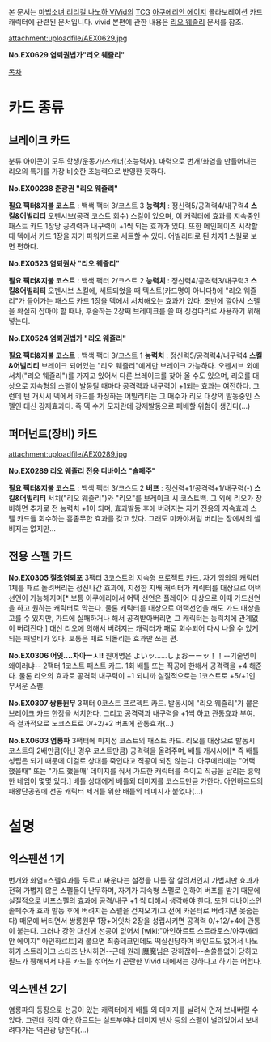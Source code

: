 본 문서는 [[마법소녀 리리컬 나노하 ViVid]]의 [[TCG]] [[아쿠에리안 에이지]] 콜라보레이션 카드 캐릭터에 관련된 문서입니다. vivid 본편에 관한 내용은 [[리오 웨즐리]] 문서를 참조.

attachment:uploadfile/AEX0629.jpg

'''No.EX0629 염뢰권법가"리오 웨즐리"'''

[[목차]]
= 카드 종류 =
== 브레이크 카드 ==
분류 아이콘이 모두 학생/운동가/스캐너(초능력자). 마력으로 번개/화염을 만들어내는 리오의 특기를 가장 비슷한 초능력으로 반영한 듯하다.

''' No.EX00238 춘광권 "리오 웨즐리" '''

'''필요 팩터&지불 코스트''' : 백색 팩터 3/코스트 3
'''능력치''' : 정신력5/공격력4/내구력4
'''스킬&어빌리티'''
오펜시브(공격 코스트 회수) 스킬이 있으며, 이 캐릭터에 효과를 지속중인 패스트 카드 1장당 공격력과 내구력이 +1씩 되는 효과가 있다. 또한 메인페이즈 시작할 때 덱에서 카드 1장을 자기 파워카드로 세트할 수 있다. 어빌리티로 된 차지1 스킬로 보면 편하다.

''' No.EX0523 염뢰권사 "리오 웨즐리" '''

'''필요 팩터&지불 코스트''' : 백색 팩터 2/코스트 2
'''능력치''' : 정신력4/공격력3/내구력3
'''스킬&어빌리티'''
오펜시브 스킬에, 세트되었을 때 텍스트(카드명이 아니다!)에 "리오 웨즐리"가 들어가는 패스트 카드 1장을 덱에서 서치해오는 효과가 있다. 초반에 깔아서 스펠을 확실히 잡아야 할 때나, 후술하는 2장째 브레이크를 쓸 때 징검다리로 사용하기 위해 넣는다.

''' No.EX0524 염뢰권법가 "리오 웨즐리" '''

'''필요 팩터&지불 코스트''' : 백색 팩터 3/코스트 1
'''능력치''' : 정신력5/공격력4/내구력4
'''스킬&어빌리티'''
브레이크 되어있는 "리오 웨즐리"에게만 브레이크 가능하다. 오펜시브 외에 서치("리오 웨즐리")를 가지고 있어서 다른 브레이크를 찾아 올 수도 있으며, 리오를 대상으로 지속형의 스펠이 발동될 때마다 공격력과 내구력이 +1되는 효과는 여전하다. 그런데 턴 개시시 덱에서 카드를 차징하는 어빌리티는 그 매수가 리오 대상의 발동중인 스펠인 대신 강제효과다. 즉 덱 수가 모자란데 강제발동으로 패배할 위험이 생긴다(...)

== 퍼머넌트(장비) 카드 ==
attachment:uploadfile/AEX0289.jpg

'''No.EX0289 리오 웨즐리 전용 디바이스 "솔페주"'''

'''필요 팩터&지불 코스트''' : 백색 팩터 3/코스트 2
'''버프''' : 정신력+1/공격력+1/내구력(-)
'''스킬&어빌리티'''
서치("리오 웨즐리")와 "리오"를 브레이크 시 코스트백. 그 외에 리오가 장비하면 추가로 전 능력치 +1이 되며, 효과발동 후에 버려지는 자기 전용의 지속효과 스펠 카드들 회수하는 흠좀무한 효과를 갖고 있다. 그래도 미카야처럼 버리는 장에서의 샐비지는 없지만...

== 전용 스펠 카드 ==
'''No.EX0305 절초염뢰포'''
3팩터 3코스트의 지속형 프로젝트 카드. 자기 임의의 캐릭터 1체를 패로 돌려버리는 정신나간 효과에, 지정한 지배 캐릭터가 캐릭터를 대상으로 어택선언이 가능해지며[* 보통 아쿠에리에서 어택 선언은 플레이어 대상으로 이때 가드선언을 하고 원하는 캐릭터로 막는다. 물론 캐릭터를 대상으로 어택선언을 해도 가드 대상을 고를 수 있지만, 가드에 실패하거나 해서 공격받아버리면 그 캐릭터는 능력치에 관계없이 버려진다.] 대신 리오에 의해서 버려지는 캐릭터가 패로 회수되어 다시 나올 수 있게 되는 패널티가 있다. 보통은 패로 되돌리는 효과만 쓰는 편.

'''No.EX0306 어잇....차아ㅡㅅ!! '''
원어명은 よいッ……しょおーーッ！！--기술명이 왜이러냐--  2팩터 1코스트 패스트 카드. 1회 배틀 또는 직공에 한해서 공격력을 +4 해준다. 물론 리오의 효과로 공격력 내구력이 +1 되니까 실질적으로는 1코스트로 +5/+1인 무서운 스펠.

'''No.EX0307 쌍룡원무'''
3팩터 0코스트 프로젝트 카드. 발동시에 "리오 웨즐리"가 붙은 브레이크 카드 한장을 서치한다. 그리고 공격력과 내구력을 +1씩 하고 관통효과 부여. 즉 결과적으로 노코스트로 0/+2/+2 버프에 관통효과(...)

'''No.EX0603 염룡파'''
3팩터에 미지정 코스트의 패스트 카드. 리오를 대상으로 발동시 코스트의 2배만큼(아닌 경우 코스트만큼) 공격력을 올려주며, 배틀 개시시에[* 즉 배틀 성립은 되기 때문에 이걸로 상대를 죽인다고 직공이 되진 않는다. 아쿠에리에는 "어택 했을때" 또는 "가드 했을때' 데미지를 줘서 가드한 캐릭터를 죽이고 직공을 날리는 흉악한 네임이 몇몇 있다.] 배틀 상대에게 배틀외 데미지를 코스트만큼 가한다. 아인하르트의 패왕단공권에 선공 캐릭터 제거를 위한 배틀외 데미지가 붙었다(...)

= 설명 =
== 익스펜션 1기 ==
번개와 화염=스펠효과를 두르고 싸운다는 설정을 나름 잘 살려서인지 가볍지만 효과가 전혀 가볍지 않은 스펠들이 난무하며, 자기가 지속형 스펠로 인하여 버프를 받기 때문에 실질적으로 버프스펠의 효과에 공격/내구 +1 씩 더해서 생각해야 한다. 또한 디바이스인 솔페주가 효과 발동 후에 버려지는 스펠을 건져오기(그 전에 카운터로 버려지면 못줍는다) 때문에 버티면서 쌍룡원무 1장+어잇차 2장을 성립시키면 공격력 0/+12/+4에 관통이 붙는다. 그러나 강한 대신에 선공이 없어서 [wiki:"아인하르트 스트라토스/아쿠에리안 에이지" 아인하르트]와 붙으면 최종테크인데도 떡실신당하며 바인드도 없어서 나노하가 스트라이크 스타즈 난사하면--근데 원래 魔魔님은 강하잖아--손쓸틈없이 당하고 필드가 휑해져서 다른 카드를 섞어쓰기 곤란한 Vivid 내에서는 강하다고 하기는 어렵다. 

== 익스펜션 2기 ==
염룡파의 등장으로 선공이 있는 캐릭터에게 배틀 외 데미지를 날려서 먼저 보내버릴 수 있다. 그런데 정작 아인하르트는 실드부여나 데미지 반사 등의 스펠이 널려있어서 보내려다가는 역관광 당한다(...)
